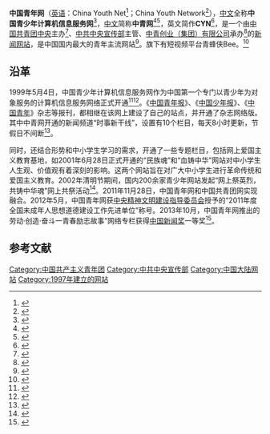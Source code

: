 {{Infobox website
| name           = 中国青年网
| logo           = 
| logo_size      = 
| type           = 
| location       = {{PRC}}[[北京市|北京市]]
| owner          = 
| author         =[[中国共产主义青年团中央委员会|共青团中央]]<ref>{{cite web|url=https://www.dw.com/zh/%E4%B9%A0%E8%BF%91%E5%B9%B3%E8%A6%81%E6%B1%82%E5%9D%9A%E5%86%B3%E6%8A%B5%E5%BE%A1%E9%9D%9E%E6%B3%95%E5%AE%97%E6%95%99%E6%B8%97%E9%80%8F/a-19416082|title=习近平要求“坚决抵御非法宗教渗透”|date=2016年7月21日|publisher=[[德国之声|德国之声]]|accessdate=2020年9月12日|archive-date=2016年10月14日|archive-url=https://web.archive.org/web/20161014084909/http://www.dw.com/zh/%E4%B9%A0%E8%BF%91%E5%B9%B3%E8%A6%81%E6%B1%82%E5%9D%9A%E5%86%B3%E6%8A%B5%E5%BE%A1%E9%9D%9E%E6%B3%95%E5%AE%97%E6%95%99%E6%B8%97%E9%80%8F/a-19416082|dead-url=no}}</ref>
| editor         = 
| url            = [https://www.youth.cn/ www.youth.cn]
| alexa          =
| launch_date    = 1997年8月29日
| language           = [[简体中文|简体中文]]
| current_status       = 活跃
}}

'''中国青年网'''（[[英语|英语]]：China Youth Net<ref name="Biddulph2015">{{cite book|author=Sarah Biddulph|title=The Stability Imperative: Human Rights and Law in China|url=https://books.google.com/books?id=KN4jCQAAQBAJ&pg=PA284|date=5 June 2015|publisher=University of British Columbia Press|isbn=978-0-7748-2883-3|pages=284–|access-date=2020-09-12|archive-date=2021-09-04|archive-url=https://web.archive.org/web/20210904102019/https://books.google.com/books?id=KN4jCQAAQBAJ&pg=PA284}}</ref>；China Youth Network<ref name="Qiu2009">{{cite book|author=Jack Linchuan Qiu|title=Working-class Network Society: Communication Technology and the Information Have-less in Urban China|url=https://books.google.com/books?id=hcK8yjxLfBYC&pg=PA277|year=2009|publisher=[[MIT_Press|MIT Press]]|isbn=978-0-262-17006-2|pages=277–|access-date=2020-09-12|archive-date=2021-09-04|archive-url=https://web.archive.org/web/20210904065902/https://books.google.com/books?id=hcK8yjxLfBYC&pg=PA277}}</ref>），[[中文|中文]]全称'''中国青少年计算机信息服务网'''<ref>{{cite web|url=http://edu.youth.cn/2013/1101/132326.shtml|title=关于实施“名校助力 共圆梦想”优秀中学生冬令营|date=2013-11-01|publisher=中国青年网|accessdate=2020-09-12|archive-date=2014-03-31|archive-url=https://web.archive.org/web/20140331184231/http://edu.youth.cn/2013/1101/132326.shtml|dead-url=no}}</ref>，[[中文|中文]]简称'''中青网'''<ref>{{Cite book|title=中国-英文媒体|last=中国国务院新闻办公室编|publisher=北京：五洲传播出版社|pages=23}}</ref><ref>{{Cite book|title=中国媒体概览 上|last=新闻出版总署信息中心编|publisher=北京：北京新华出版社|year=2004.01|isbn=7-5011-6548-3|pages=168}}</ref>，英文简作'''CYN'''<ref>{{cite web|url=https://www.sec.gov/Archives/edgar/data/728385/000072838508000022/filename1.htm|title=China Youth Media, Inc. 4143 Glencoe Ave, Unit B Marina Del Rey, CA 90292|date=November 26, 2008|publisher=[[U.S._Securities_and_Exchange_Commission|U.S. Securities and Exchange Commission]]}}</ref>，是一个由[[中国共青团中央|中国共青团中央]]主办<ref>{{cite web|url=https://www.bbc.com/zhongwen/simp/world-53106204|title=中印冲突：中国“释放10名印度军人” 两国民众情绪激愤|date=2020年6月19日|publisher=[[BBC中文网|BBC中文网]]|accessdate=2020年9月12日|archive-date=2020年8月4日|archive-url=https://web.archive.org/web/20200804012135/https://www.bbc.com/zhongwen/simp/world-53106204|dead-url=no}}</ref>、[[中共中央宣传部|中共中央宣传部]]主管、[[中青创业（集团）有限公司|中青创业（集团）有限公司]]承办<ref>{{cite web|url=https://web.archive.org/web/19991128123812/http://www.cycnet.com/aboutcyc/index.htm|title=关于中青网|accessdate=2020年9月12日|publisher=中国青少年计算机信息服务网}}</ref>的[[新闻|新闻]][[网站|网站]]，是中国国内最大的青年主流网站<ref name="端传媒2019">{{cite book|author=端传媒|title=小粉红学：互联网时代的粉红浪潮|url=https://books.google.com/books?id=q4evDwAAQBAJ&pg=PT104|date=2019年8月31日|publisher=[[端传媒|端传媒]]|pages=104–|id=GGKEY:H4R508CLLCH|access-date=2020年9月12日|archive-date=2021年9月4日|archive-url=https://web.archive.org/web/20210904070017/https://books.google.com/books?id=q4evDwAAQBAJ&pg=PT104}}</ref>。旗下有短视频平台青蜂侠Bee。<ref>{{cite news |title=青蜂侠Bee |url=https://weibo.com/zqwxw |accessdate=2022-05-04 |archive-date=2022-05-04 |archive-url=https://web.archive.org/web/20220504130220/https://weibo.com/zqwxw }}</ref>

== 沿革 ==
1999年5月4日，中国青少年计算机信息服务网作为中国第一个专门以青少年为对象服务的计算机信息服务网络正式开通<ref>{{Cite book|title=中国校外教育工作年鉴 2001-2003|last=高洪主编；中国教育学会少年儿童校外教育专业委员会编|publisher=中国福利会出版社|year=2004.07|isbn=7-5072-1074-X|pages=308}}</ref><ref>{{Cite book|title=新世纪首都主页|last=《首都信息化》编辑部主编|publisher=北京：中国电子音像出版社|year=2001|isbn=7-900078-04-5|pages=151}}</ref>。《[[中国青年报|中国青年报]]》、《[[中国少年报|中国少年报]]》、《[[中国青年|中国青年]]》杂志等报刊，都相继在该网上建设了自己的站点，并开通了杂志网络版。其中中青网开通的新闻频道“时事新干线”，设置有10个栏目，每天8小时更新，节假日不间断<ref>{{Cite book|title=创建“五四红旗团委”活动精粹|last=共青团中央组织部编|publisher=北京：中国少年儿童出版社|year=2000.11|isbn=7-5007-5501-5|pages=330-331}}</ref>。

同时，还结合形势和中小学生学习的需求，开通了一些专题栏目，包括网上爱国主义教育基地，如2001年6月28日正式开通的“民族魂”和“血铸中华”网站对中小学生人生观、价值观有着深刻的影响。这两个网站旨在对广大中小学生进行革命传统和爱国主义教育。2002年清明节期间，国内200余家青少年网站发起“网上祭英烈，共铸中华魂”网上共祭活动<ref>{{Cite book|title=多民族文化背景下的教育研究|last=滕星，张俊豪主编|publisher=北京：民族出版社|year=2009.03|isbn=978-7-105-09940-5|pages=509-510}}</ref>。2011年11月28日，中国青年网和中国共青团网实现融合。2012年5月，中国青年网获[[中央精神文明建设指导委员会|中央精神文明建设指导委员会]]授予的“2011年度全国未成年人思想道德建设工作先进单位”称号。2013年10月，中国青年网推出的劳动·创造·奋斗一青春励志故事”网络专栏获得[[中国新闻奖|中国新闻奖]]一等奖<ref>{{Cite book|title=中国网评 激荡时代青年说|last=共青团中央网络影视中心，中国青年网编|publisher=天津：天津社会科学院出版社|year=2016.04|isbn=7-5563-0247-4|pages=203}}</ref>。

==参考文献==
{{Reflist|3}} 

[[Category:中国共产主义青年团|Category:中国共产主义青年团]]
[[Category:中共中央宣传部|Category:中共中央宣传部]]
[[Category:中国大陆网站|Category:中国大陆网站]]
[[Category:1997年建立的网站|Category:1997年建立的网站]]